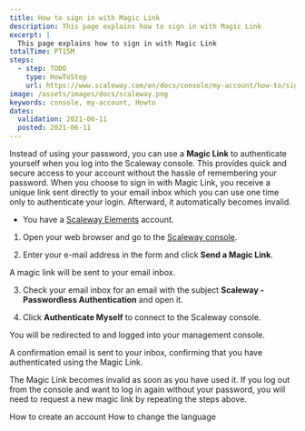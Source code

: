 ```yaml
---
title: How to sign in with Magic Link
description: This page explains how to sign in with Magic Link
excerpt: |
  This page explains how to sign in with Magic Link
totalTime: PT15M
steps:
  - step: TODO
    type: HowToStep
    url: https://www.scaleway.com/en/docs/console/my-account/how-to/sign-in-with-magic-link
image: /assets/images/docs/scaleway.png
keywords: console, my-account, Howto
dates:
  validation: 2021-06-11
  posted: 2021-06-11
---
```


Instead of using your password, you can use a **Magic Link** to authenticate yourself when you log into the Scaleway console. This provides quick and secure access to your account without the hassle of remembering your password. When you choose to sign in with Magic Link, you receive a unique link sent directly to your email inbox which you can use one time only to authenticate your login. Afterward, it automatically becomes invalid.

<Message type="requirement">

  - You have a [Scaleway Elements](https://www.scaleway.com/en/elements) account.

</Message>


1. Open your web browser and go to the [Scaleway console](https://console.scaleway.com).

2. Enter your e-mail address in the form and click **Send a Magic Link**.
  <Lightbox src="scaleway-login-page-magic-link.png" alt="" />

  A magic link will be sent to your email inbox.

3. Check your email inbox for an email with the subject **Scaleway - Passwordless Authentication** and open it.

4. Click **Authenticate Myself** to connect to the Scaleway console.
<Lightbox src="scaleway-magic-link-email.png" alt="" />

You will be redirected to and logged into your management console.

A confirmation email is sent to your inbox, confirming that you have authenticated using the Magic Link.

<Message type="note">

  The Magic Link becomes invalid as soon as you have used it. If you log out from the console and want to log in again without your password, you will need to request a new magic link by repeating the steps above.

</Message>

<Navigation title="See Also">
  <PreviousButton to="/console/my-account/how-to/create-an-account/">How to create an account</PreviousButton>
  <NextButton to="/console/my-account/how-to/change-language/">How to change the language</NextButton>
</Navigation>